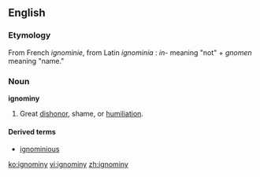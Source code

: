 ==English==

=== Etymology ===
From French ''ignominie'', from Latin ''ignominia'' : ''in''- meaning "not" + ''gnomen'' meaning "name."

=== Noun ===
'''ignominy'''
#Great [[dishonor]], shame, or [[humiliation]].

====Derived terms====
*[[ignominious]]

[[ko:ignominy]]
[[vi:ignominy]]
[[zh:ignominy]]